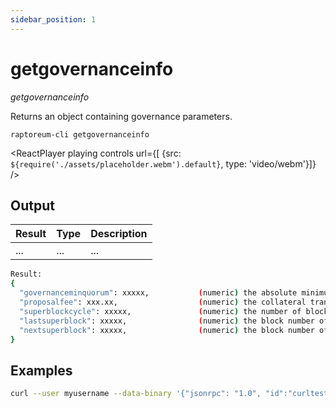 ```yaml
---
sidebar_position: 1
---
```


# getgovernanceinfo

*getgovernanceinfo*

Returns an object containing governance parameters.

`raptoreum-cli getgovernanceinfo`

<ReactPlayer playing controls url={[
    {src: `${require('./assets/placeholder.webm').default}`, type: 'video/webm'}]} />

## Output

| Result | Type | Description |
|--|--|--|
| ... | ... | ... |

```bash
Result:
{
  "governanceminquorum": xxxxx,           (numeric) the absolute minimum number of votes needed to trigger a governance action
  "proposalfee": xxx.xx,                  (numeric) the collateral transaction fee which must be paid to create a proposal in RTM
  "superblockcycle": xxxxx,               (numeric) the number of blocks between superblocks
  "lastsuperblock": xxxxx,                (numeric) the block number of the last superblock
  "nextsuperblock": xxxxx,                (numeric) the block number of the next superblock
}
```

## Examples

```bash
curl --user myusername --data-binary '{"jsonrpc": "1.0", "id":"curltest", "method": "getgovernanceinfo", "params": [] }' -H 'content-type: text/plain;' http://127.0.0.1:9998/
```


